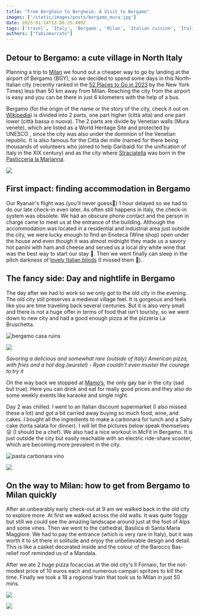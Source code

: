 ```yaml
---
title: "From Berghain to Bergheim: A Visit to Bergamo"
images: ['/static/images/posts/bergamo_mura.jpg']
date: 2023-01-14T13:08:25.499Z
tags: ['travel', 'Italy', 'Bergamo', 'Milan', 'Italian cuisine', 'Italian culture', 'Italian history', 'Italian wine', 'Italian architecture', 'UNESCO World Heritage Site', 'Venetian walls', 'pizza', 'gay bar', 'karaoke night', 'electric ride-share scooter', 'pasta carbonara', 'foodies', 'food']
authors: ["fabiomarcato"]
---
```

## Detour to Bergamo: a cute village in North Italy

Planning a trip to [Milan](https://www.thefabryk.com/best-aperitivo-milan/) we found out a cheaper way to go by landing at the airport of Bergamo (BGY), so we decided to spend some days in this North-Italian city (recently ranked in the [52 Places to Go in 2023](https://www.nytimes.com/interactive/2023/travel/52-places-travel-2023.html) by the New York Times) less than 50 km away from Milan. Reaching the city from the airport is easy and you can be there in just 6 kilometers with the help of a bus. 

Bergamo (for the origin of the name or the story of the city, check it out on [Wikipedia](https://en.wikipedia.org/wiki/Bergamo)) is divided into 2 parts, one part higher (città alta) and one part lower (città bassa o nuova). The 2 parts are divide by Venetian walls (Mura venete), which are listed as a World Heritage Site and protected by UNESCO , since the city was also under the dominion of the Venetian republic. It is also famous for the Città dei mille (named for there being thousands of volunteers who joined to help Garibaldi for the unification of Italy in the XIX century) and as the city where [Straciatella](https://en.wikipedia.org/wiki/Stracciatella_(ice_cream)) was born in the [Pasticceria la Marianna](https://lamarianna.it/).

![](https://res.cloudinary.com/dx4cuted1/image/upload/q_60/v1666531369/italy%202022/bergamo_alta.jpg)

## First impact: finding accommodation in Bergamo

Our Ryanair's flight was (you’ll never guess🤪) 1 hour delayed so we had to do our late check-in even later. As often still happens in Italy, the check-in system was obsolete. We had an obscure phone contact and the person in charge came to meet us at the entrance of the building. Although the accommodation was located in a residential and industrial area just outside the city, we were lucky enough to find an Enoteca (Wine shop) open under the house and even though it was almost midnight they made us a savory hot panini with ham and cheese and served us a local dry white wine that was the best way to start our stay 🤩. Then we went finally can sleep in the pitch darkness of [lovely Italian blinds](https://www.quora.com/Why-does-every-house-building-in-Europe-Specifically-Italy-have-rolling-window-shutters-while-they-are-never-seen-in-America) (I missed them 🫣).

## The fancy side: Day and nightlife in Bergamo

The day after we had to work so we only got to the old city in the evening. The old city still preserves a medieval village feel. It is gorgeous and feels like you are time traveling back several centuries. But it is also very small and there is not a huge offer in terms of food that isn't touristy, so we went down to new city and had a good enough pizza at the pizzeria La Bruschetta.

![bergamo casa ruins](https://res.cloudinary.com/dx4cuted1/image/upload/q_60/v1666531384/italy%202022/1FC51D70-25A4-4F40-B4BB-99E88DC00045_s9pnlc.jpg)

![](https://res.cloudinary.com/dx4cuted1/image/upload/q_60/v1666531377/italy%202022/pizza_americana_wrustel_fries.jpg)

*Savoring a delicious and somewhat rare (outside of Italy) American pizza, with fries and a hot dog (wurstel) - Ryan couldn't even muster the courage to try it*

On the way back we stopped at [Mamo’s](https://www.instagram.com/mamos_queer_bergamo/?hl=en), the only gay bar in the city (sad but true). Here you can drink and eat for really good prices and they also do some weekly events like karaoke and single night.

Day 2 was chilled. I went to an Italian discount supermarket (I also missed these a lot) and got a bit carried away buying so much food, wine, and cakes. I bought all the ingredients to make a carbonara for lunch and a Salty cake (torta salata for dinner). I will let the pictures below speak themselves 😜 (I should be a chef). We also had a nice workout in McFit in Bergamo. It is just outside the city but easily reachable with an electric ride-share scooter, which are becoming more prevalent in the city.

![pasta carbonara vino](https://res.cloudinary.com/dx4cuted1/image/upload/q_60/v1666531386/italy%202022/pasta_carbonara.jpg)

![](https://res.cloudinary.com/dx4cuted1/image/upload/q_60/v1666531373/italy%202022/torta_salata_speck.jpg)

## On the way to Milan: how to get from Bergamo to Milan quickly

After an unbearably early check-out at 9 am we walked back in the old city to explore more. At first we walked across the old walls. It was quite foggy but still we could see the amazing landscape around just at the foot of Alps and some vines. Then we went to the cathedral, Basilica di Santa Maria Maggiore. We had to pay the entrance (which is very rare in Italy), but it was worth it to sit there in solitude and enjoy the unbelievable design and detail. This is like a casket decorated inside and the colour of the Barocco Bas-relief roof reminded us of a Mandala.

After we ate 2 huge pizza focaccias at the old city's Il Fornaio, for the not-modest price of 10 euros each and numerous campari spritzes to kill the time. Finally we took a 18 a regional train that took us to Milan in just 50 mins.

![](https://res.cloudinary.com/dx4cuted1/image/upload/q_60/v1666531381/italy%202022/bergamo_cathedral_duomo.jpg)

![](https://res.cloudinary.com/dx4cuted1/image/upload/q_60/v1666531373/italy%202022/101CAAEC-A36F-4BF1-B1B5-207AA78616D8_xxd1iy.jpg)